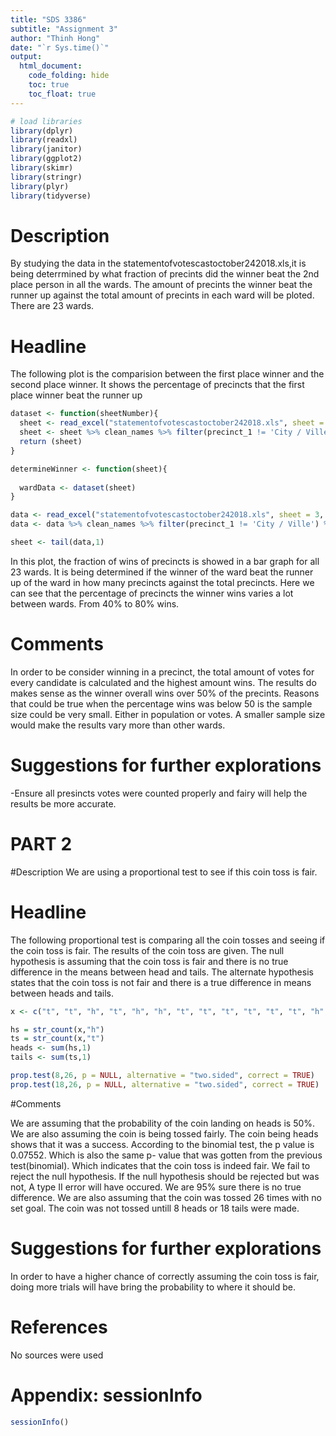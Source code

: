 ```yaml
---
title: "SDS 3386"
subtitle: "Assignment 3"
author: "Thinh Hong"
date: "`r Sys.time()`"
output: 
  html_document:
    code_folding: hide
    toc: true
    toc_float: true
---
```



```r
# load libraries
library(dplyr)
library(readxl)
library(janitor)
library(ggplot2)
library(skimr)
library(stringr)
library(plyr)
library(tidyverse)
```
# Description
 By studying the data in the statementofvotescastoctober242018.xls,it is being deterrmined  by what fraction of precints did the winner beat the 2nd place person in all the wards. The amount of precints the winner beat the runner up against the total amount of precints in each ward will be ploted. There are 23 wards.

# Headline

The following plot is  the comparision between the first place winner and the second place winner. It shows the percentage of precincts that the first place winner beat the runner up

```r

dataset <- function(sheetNumber){
  sheet <- read_excel("statementofvotescastoctober242018.xls", sheet = sheetNumber, skip = 2)
  sheet <- sheet %>% clean_names %>% filter(precinct_1 != 'City / Ville') %>% filter(precinct_1 != "Ottawa") %>% select(-"precinct_7", -"times_cast",-"undervotes",-"overvotes", - "total_votes") %>% select(-starts_with('x'))
  return (sheet)
}

determineWinner <- function(sheet){
  
  wardData <- dataset(sheet)
}

```


```r

data <- read_excel("statementofvotescastoctober242018.xls", sheet = 3, skip = 2)
data <- data %>% clean_names %>% filter(precinct_1 != 'City / Ville') %>% filter(precinct_1 != "Ottawa") %>% select(-"precinct_7", -"times_cast",-"undervotes",-"overvotes") %>% select(-starts_with('x'))

sheet <- tail(data,1)

```
In this plot, the fraction of wins of precincts is showed in a bar graph for all 23 wards. It is being determined if the winner of the ward beat the runner up of the ward in how many precincts against the total precincts. Here we can see that the percentage of precincts the winner wins varies a lot between wards. From 40% to 80% wins.

# Comments
In order to be consider winning in a precinct, the total amount of votes for every candidate is calculated and the highest amount wins. 
The results do makes sense as the winner overall wins over 50% of the precints. Reasons that could be true when the percentage wins was below 50 is the sample size could be very small. Either in population or votes. A smaller sample size would make the results vary more than other wards.


# Suggestions for further explorations

-Ensure all presincts votes were counted properly and fairy will help the results be more accurate.




# PART 2

#Description
We are using a proportional test to see if this coin toss is fair. 

# Headline
The following proportional test is comparing all the coin tosses and seeing if the coin toss is fair. The results of the coin toss are given. The null hypothesis is assuming that the coin toss is fair and there is no true difference in the means between head and tails. The alternate hypothesis states that the coin toss is not fair and there is a true difference in means between heads and tails. 

```r
x <- c("t", "t", "h", "t", "h", "h", "t", "t", "t", "t", "t", "t", "h", "h", "t", "h", "t", "t", "t", "t", "t", "h", "t", "t", "h", "t")

hs = str_count(x,"h")
ts = str_count(x,"t")
heads <- sum(hs,1)
tails <- sum(ts,1)

prop.test(8,26, p = NULL, alternative = "two.sided", correct = TRUE)
prop.test(18,26, p = NULL, alternative = "two.sided", correct = TRUE)
```

#Comments

We are assuming that the probability of the coin landing on heads is 50%. We are also assuming the coin is being tossed fairly. The coin being heads shows that it was a success. According to the binomial test, the p value is 0.07552. Which is also the same p- value that was gotten from the previous test(binomial). Which indicates that the coin toss is indeed fair. We fail to reject the null hypothesis. If the null hypothesis should be rejected but was not, A type II error will have occured. We are 95%  sure there is no true difference. We are also assuming that the coin was tossed 26 times with no set goal. The coin was not tossed untill 8 heads or 18 tails were made. 

# Suggestions for further explorations

In order to have a higher chance of correctly assuming the coin toss is fair, doing more trials will have bring the probability to where it should be.

# References

No sources were used

# Appendix: sessionInfo
```r
sessionInfo()
```